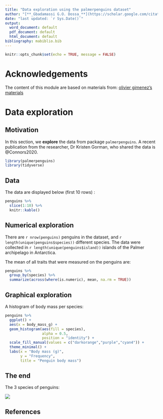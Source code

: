 ```yaml
---
title: "Data exploration using the palmerpenguins dataset"
author: "[**_Gbadamassi G.O. Dossa_**](https://scholar.google.com/citations?user=w20AkZcAAAAJ&hl=en)"
date: "last updated: `r Sys.Date()`"
output:
  word_document: default
  pdf_document: default
  html_document: default
bibliography: mabiblio.bib
---
```


```r
knitr::opts_chunk$set(echo = TRUE, message = FALSE)
```

# Acknowledgements
The content of this module are based on materials from:
[olivier gimenez's materials](https://oliviergimenez.github.io/)


# Data exploration

## Motivation

In this section, we **explore** the data from package `palmerpenguins`. A recent publication from the researcher, Dr Kristen Gorman, who shared the data is @Connors2020.

```r
library(palmerpenguins)
library(tidyverse)
```

## Data

The data are displayed below (first 10 rows) : 
```r
penguins %>% 
  slice(1:10) %>%
  knitr::kable()
```

## Numerical exploration

There are `r nrow(penguins)` penguins in the dataset, and `r length(unique(penguins$species))` different species. The data were collected in `r length(unique(penguins$island))` islands of the Palmer archipelago in Antarctica. 

The mean of all traits that were measured on the penguins are:
```r
penguins %>% 
  group_by(species) %>% 
  summarize(across(where(is.numeric), mean, na.rm = TRUE))
```


## Graphical exploration

A histogram of body mass per species:
```r
penguins %>%
  ggplot() +
  aes(x = body_mass_g) + 
  geom_histogram(aes(fill = species), 
                 alpha = 0.5, 
                 position = "identity") +
  scale_fill_manual(values = c("darkorange","purple","cyan4")) +
  theme_minimal() +
  labs(x = "Body mass (g)",
       y = "Frequency",
       title = "Penguin body mass")
```


## The end

The 3 species of penguins: 

![](lter_penguins.png)



## References
